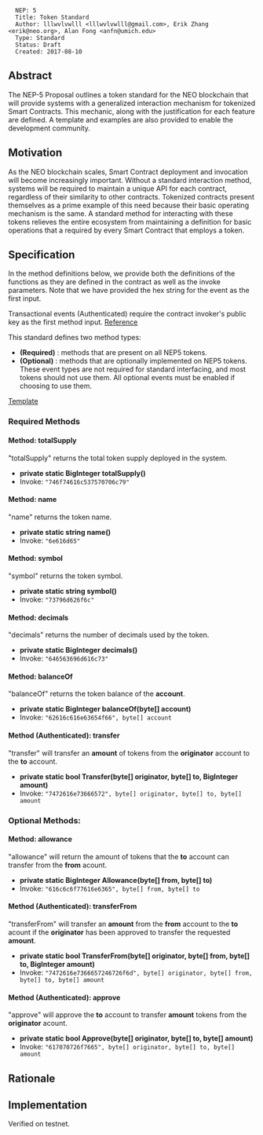 <pre>
  NEP: 5
  Title: Token Standard
  Author: lllwvlvwlll <lllwvlvwlll@gmail.com>, Erik Zhang <erik@neo.org>, Alan Fong <anfn@umich.edu>
  Type: Standard
  Status: Draft
  Created: 2017-08-10
</pre>

==Abstract==

The NEP-5 Proposal outlines a token standard for the NEO blockchain that will provide systems with a generalized interaction mechanism for tokenized Smart Contracts.  This mechanic, along with the justification for each feature are defined.  A template and examples are also provided to enable the development community.

==Motivation==

As the NEO blockchain scales, Smart Contract deployment and invocation will become increasingly important.  Without a standard interaction method, systems will be required to maintain a unique API for each contract, regardless of their similarity to other contracts.  Tokenized contracts present themselves as a prime example of this need because their basic operating mechanism is the same.  A standard method for interacting with these tokens relieves the entire ecosystem from maintaining a definition for basic operations that a required by every Smart Contract that employs a token.

==Specification==


In the method definitions below, we provide both the definitions of the functions as they are defined in the contract as well
as the invoke parameters.  Note that we have provided the hex string for the event as the first input.  

Transactional events (Authenticated) require the contract invoker's public key as the first method input.  [[https://github.com/neo-project/docs/blob/master/en-us/sc/tutorial/Lock2.md|Reference]] 

This standard defines two method types:
* '''(Required)''' : methods that are present on all NEP5 tokens.
* '''(Optional)''' : methods that are optionally implemented on NEP5 tokens.  These event types are not required for standard interfacing, and most tokens should not use them.  All optional events must be enabled if choosing to use them. 

[[nep-5/NEP5Template.md|Template]]


===Required Methods===

====Method: totalSupply====
"totalSupply" returns the total token supply deployed in the system.

* '''private static BigInteger totalSupply()'''
* Invoke: <code>"746f74616c537570706c79"</code>


====Method: name====
"name" returns the token name.

* '''private static string name()'''
* Invoke: <code>"6e616d65"</code>


====Method: symbol====
"symbol" returns the token symbol.

* '''private static string symbol()'''
* Invoke: <code>"73796d626f6c"</code>


====Method: decimals====
"decimals" returns the number of decimals used by the token.

* '''private static BigInteger decimals()'''
* Invoke: <code>"646563696d616c73"</code>


====Method: balanceOf====
"balanceOf" returns the token balance of the '''account'''.

* '''private static BigInteger balanceOf(byte[] account)'''
* Invoke: <code>"62616c616e63654f66", byte[] account</code>


====Method (Authenticated): transfer====
"transfer" will transfer an '''amount''' of tokens from the '''originator''' account to the '''to''' account.

* '''private static bool Transfer(byte[] originator, byte[] to, BigInteger amount)'''
* Invoke: <code>"7472616e73666572", byte[] originator, byte[] to, byte[] amount</code>


===Optional Methods:===

====Method: allowance====
"allowance" will return the amount of tokens that the '''to''' account can transfer from the '''from''' acount.

* '''private static BigInteger Allowance(byte[] from, byte[] to)'''
* Invoke: <code>"616c6c6f77616e6365", byte[] from, byte[] to</code>


====Method (Authenticated): transferFrom====
"transferFrom" will transfer an '''amount''' from the '''from''' account to the '''to''' acount if the '''originator''' has been approved to transfer the requested '''amount'''.

* '''private static bool TransferFrom(byte[] originator, byte[] from, byte[] to, BigInteger amount)'''
* Invoke: <code>"7472616e7366657246726f6d", byte[] originator, byte[] from, byte[] to, byte[] amount </code>


====Method (Authenticated): approve====
"approve" will approve the '''to''' account to transfer '''amount''' tokens from the '''originator''' acount. 

* '''private static bool Approve(byte[] originator, byte[] to, byte[] amount)'''
* Invoke: <code>"617070726f7665", byte[] originator, byte[] to, byte[] amount</code>


==Rationale==


==Implementation==

Verified on testnet.
